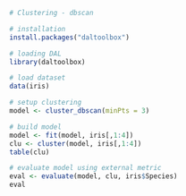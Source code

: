 ```r
# Clustering - dbscan

# installation 
install.packages("daltoolbox")

# loading DAL
library(daltoolbox) 
```

```r
# load dataset
data(iris)
```

```r
# setup clustering
model <- cluster_dbscan(minPts = 3)
```

```r
# build model
model <- fit(model, iris[,1:4])
clu <- cluster(model, iris[,1:4])
table(clu)
```

```r
# evaluate model using external metric
eval <- evaluate(model, clu, iris$Species)
eval
```

